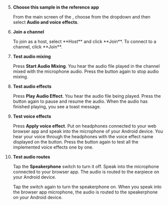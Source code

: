 <PlatformWrapper platform="android">

5. **Choose this sample in the reference app**

    From the main screen of the <Vpl k="CLIENT" />, choose **<Vpd k="NAME" />** from the dropdown and then select **Audio and voice effects**.

6. **Join a channel**

    <ProductWrapper product="interactive-live-streaming, broadcast-streaming">
    To join as a host, select **Host** and click **Join**.
    </ProductWrapper>

    <ProductWrapper product="video-calling, voice-calling">
    To connect to a channel, click **Join**.
    </ProductWrapper>

7. **Test audio mixing**

    Press **Start Audio Mixing**. You hear the audio file played in the channel mixed with the microphone audio. Press the button again to stop audio mixing.

8. **Test audio effects**

    Press **Play Audio Effect**. You hear the audio file being played. Press the button again to pause and resume the audio. When the audio has finished playing, you see a toast message.

9. **Test voice effects**

    Press **Apply voice effect**. Put on headphones connected to your web browser app and speak into the microphone of your Android device. You hear your voice through the headphones with the voice effect name displayed on the button. Press the button again to test all the implemented voice effects one by one.

10. **Test audio routes**

    Tap the **Speakerphone** switch to turn it off. Speak into the microphone connected to your browser app. The audio is routed to the earpiece on your Android device. 

    Tap the switch again to turn the speakerphone on. When you speak into the browser app microphone, the audio is routed to the speakerphone on your Android device.

</PlatformWrapper>
